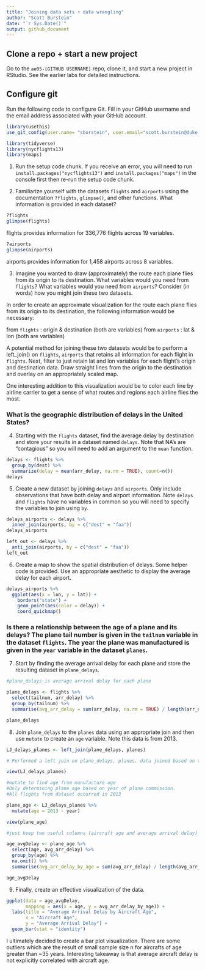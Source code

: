 ```yaml
---
title: "Joining data sets + data wrangling"
author: "Scott Burstein"
date: "`r Sys.Date()`"
output: github_document
---
```


## Clone a repo + start a new project

Go to the `ae05-[GITHUB USERNAME]` repo, clone it, and start a new project in RStudio. See the earlier labs for detailed instructions.

## Configure git

Run the following code to configure Git. Fill in your GitHub username and the email address associated with your GitHub account. 

```r
library(usethis)
use_git_config(user.name= "sburstein", user.email="scott.burstein@duke.edu")
```

```r
library(tidyverse)
library(nycflights13)
library(maps)
```

1. Run the setup code chunk. If you receive an error, you will need to run `install.packages("nycflights13")` and `install.packages("maps")` in the console first then re-run the setup code chunk.

2. Familiarize yourself with the datasets `flights` and `airports` using the documentation `?flights`, `glimpse()`, and other functions. What information is provided in each dataset?

```r
?flights
glimpse(flights)
```
flights provides information for 336,776 flights across 19 variables.

```r
?airports
glimpse(airports)
```
airports provides information for 1,458 airports across 8 variables.

3. Imagine you wanted to draw (approximately) the route each plane flies from its origin to its destination. What variables would you need from `flights`? What variables would you need from `airports`? Consider (in words) how you might join these two datasets.

In order to create an approximate visualization for the route each plane flies from its origin to its destination, the following information would be necessary:

from `flights`  :  origin & destination (both are <chr> variables)
from `airports` :  lat & lon (both are <dbl> variables)

A potential method for joining these two datasets would be to perform a left_join() on  `flights`, `airports` that retains all information for each flight in `flights`. Next, filter to just retain lat and lon <dbl> variables for each flight's origin and destination <chr> data. Draw straight lines from the origin to the destination and overlay on an appropriately scaled map.

One interesting addition to this visualization would be to color each line by airline carrier to get a sense of what routes and regions each airline flies the most.

### What is the geographic distribution of delays in the United States?

4. Starting with the `flights` dataset, find the average delay by destination and store your results in a dataset named `delays`. Note that NA's are "contagious" so you will need to add an argument to the `mean` function.

```r
delays <- flights %>%
  group_by(dest) %>%
  summarize(delay = mean(arr_delay, na.rm = TRUE), count=n())
delays
```

5. Create a new dataset by joining `delays` and `airports`. Only include observations that have both delay and airport information. Note `delays` and `flights` have no variables in common so you will need to specify the variables to join using `by`.

```r
delays_airports <- delays %>%
  inner_join(airports, by = c("dest" = "faa"))
delays_airports

left_out <- delays %>%
  anti_join(airports, by = c("dest" = "faa"))
left_out
```

6. Create a map to show the spatial distribution of delays. Some helper code is provided. Use an appropriate aesthetic to display the average delay for each airport.

```r
delays_airports %>%
  ggplot(aes(x = lon, y = lat)) +
    borders("state") +
    geom_point(aes(color = delay)) +
    coord_quickmap()
```

### Is there a relationship between the age of a plane and its delays? The plane tail number is given in the `tailnum` variable in the dataset `flights`. The year the plane was manufactured is given in the `year` variable in the dataset `planes`.

7. Start by finding the average arrival delay for each plane and store the resulting dataset in `plane_delays`.

```r

#plane_delays is average arrival delay for each plane

plane_delays <- flights %>%
  select(tailnum, arr_delay) %>%
  group_by(tailnum) %>%
  summarise(avg_arr_delay = sum(arr_delay, na.rm = TRUE) / length(arr_delay))

plane_delays
```

8. Join `plane_delays` to the `planes` data using an appropriate join and then use `mutate` to create an `age` variable. Note this data is from 2013.

```r
LJ_delays_planes <- left_join(plane_delays, planes)

# Performed a left join on plane_delays, planes. data joined based on tailnum.

view(LJ_delays_planes)
```

```r

#mutate to find age from manufacture age
#Only determining plane age based on year of plane commission.
#All flights from dataset occurred in 2013

plane_age <- LJ_delays_planes %>%
  mutate(age = 2013 - year)

view(plane_age)
```

```r

#just keep two useful columns (aircraft age and average arrival delay)

age_avgDelay <- plane_age %>%
  select(age, avg_arr_delay) %>%
  group_by(age) %>%
  na.omit() %>%
  summarise(avg_arr_delay_by_age = sum(avg_arr_delay) / length(avg_arr_delay))

age_avgDelay
```


9. Finally, create an effective visualization of the data.

```r

ggplot(data = age_avgDelay,
       mapping = aes(x = age, y = avg_arr_delay_by_age)) +
  labs(title = "Average Arrival Delay by Aircraft Age",
       x = "Aircraft Age",
       y = "Average Arrival Delay") +
  geom_bar(stat = "identity")

```

I ultimately decided to create a bar plot visualization. There are some outliers which are the result of small sample size n for aircrafts of age greater than ~35 years. Interesting takeaway is that average aircraft delay is not explicitly correlated with aircraft age.
